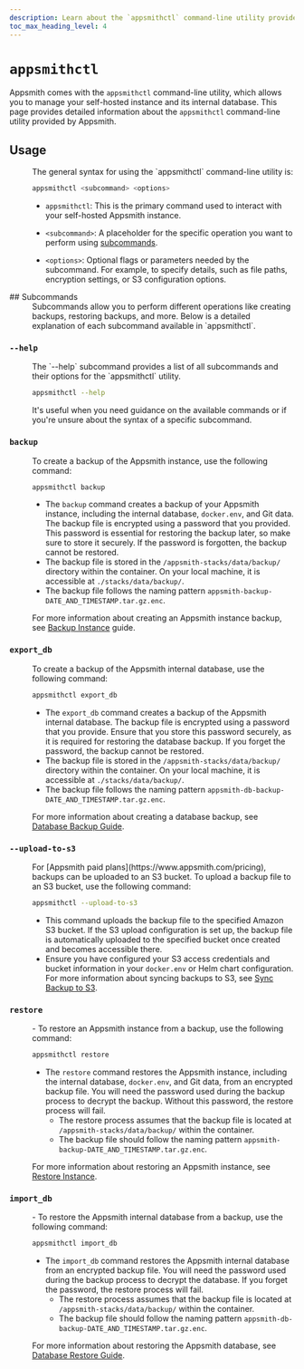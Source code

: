 ```yaml
---
description: Learn about the `appsmithctl` command-line utility provided by Appsmith to manage your self-hosted instance and its database operations.
toc_max_heading_level: 4
---
```


# `appsmithctl`

Appsmith comes with the `appsmithctl` command-line utility, which allows you to manage your self-hosted instance and its internal database. This page provides detailed information about the `appsmithctl` command-line utility provided by Appsmith.

<VideoEmbed host="youtube" videoId="tlbK8Cke3sw" title="How To Use Appsmithctl For Instance Management" caption="How to use Appsmithctl for Docker"/>

## Usage
<dd>
  The general syntax for using the `appsmithctl` command-line utility is:

  ```bash
  appsmithctl <subcommand> <options>
  ```

  - `appsmithctl`: This is the primary command used to interact with your self-hosted Appsmith instance.

  - `<subcommand>`: A placeholder for the specific operation you want to perform using [subcommands](#subcommands).

  - `<options>`: Optional flags or parameters needed by the subcommand. For example, to specify details, such as file paths, encryption settings, or S3 configuration options. 
</dd>
## Subcommands

<dd>
Subcommands allow you to perform different operations like creating backups, restoring backups, and more. Below is a detailed explanation of each subcommand available in `appsmithctl`.
</dd>

### `--help`

<dd>
The `--help` subcommand provides a list of all subcommands and their options for the `appsmithctl` utility.

  ```bash
  appsmithctl --help
  ```
It's useful when you need guidance on the available commands or if you're unsure about the syntax of a specific subcommand.

</dd>

### `backup`

<dd>
To create a backup of the Appsmith instance, use the following command:

  ```bash
  appsmithctl backup
  ```
  - The `backup` command creates a backup of your Appsmith instance, including the internal database, `docker.env`, and Git data. The backup file is encrypted using a password that you provided. This password is essential for restoring the backup later, so make sure to store it securely. If the password is forgotten, the backup cannot be restored.
  - The backup file is stored in the `/appsmith-stacks/data/backup/` directory within the container. On your local machine, it is accessible at `./stacks/data/backup/`.
  - The backup file follows the naming pattern `appsmith-backup-DATE_AND_TIMESTAMP.tar.gz.enc`.

For more information about creating an Appsmith instance backup, see [Backup Instance](/getting-started/setup/instance-management/backup-and-restore/backup-instance) guide.
</dd>

### `export_db`

<dd>
To create a backup of the Appsmith internal database, use the following command:

  ```bash
  appsmithctl export_db
  ```
  - The `export_db` command creates a backup of the Appsmith internal database. The backup file is encrypted using a password that you provide. Ensure that you store this password securely, as it is required for restoring the database backup. If you forget the password, the backup cannot be restored.
  - The backup file is stored in the `/appsmith-stacks/data/backup/` directory within the container. On your local machine, it is accessible at `./stacks/data/backup/`.
  - The backup file follows the naming pattern `appsmith-db-backup-DATE_AND_TIMESTAMP.tar.gz.enc`.

For more information about creating a database backup, see [Database Backup Guide](/getting-started/setup/instance-management/backup-and-restore/database-backup).
</dd>

### `--upload-to-s3`

<dd>
For [Appsmith paid plans](https://www.appsmith.com/pricing), backups can be uploaded to an S3 bucket. To upload a backup file to an S3 bucket, use the following command:

  ```bash
  appsmithctl --upload-to-s3
  ```
  - This command uploads the backup file to the specified Amazon S3 bucket. If the S3 upload configuration is set up, the backup file is automatically uploaded to the specified bucket once created and becomes accessible there.
  - Ensure you have configured your S3 access credentials and bucket information in your `docker.env` or Helm chart configuration. For more information about syncing backups to S3, see [Sync Backup to S3](/getting-started/setup/instance-management/backup-and-restore/sync-backup-to-s3).
  
</dd>

### `restore`

<dd>
- To restore an Appsmith instance from a backup, use the following command:

  ```bash
  appsmithctl restore
  ```
- The `restore` command restores the Appsmith instance, including the internal database, `docker.env`, and Git data, from an encrypted backup file. You will need the password used during the backup process to decrypt the backup. Without this password, the restore process will fail.
  - The restore process assumes that the backup file is located at `/appsmith-stacks/data/backup/` within the container.
  - The backup file should follow the naming pattern `appsmith-backup-DATE_AND_TIMESTAMP.tar.gz.enc`.

For more information about restoring an Appsmith instance, see [Restore Instance](/getting-started/setup/instance-management/backup-and-restore/restore-instance).
</dd>

### `import_db`

<dd>
- To restore the Appsmith internal database from a backup, use the following command:

  ```bash
  appsmithctl import_db
  ```
- The `import_db` command restores the Appsmith internal database from an encrypted backup file. You will need the password used during the backup process to decrypt the database. If you forget the password, the restore process will fail.
  - The restore process assumes that the backup file is located at `/appsmith-stacks/data/backup/` within the container.
  - The backup file should follow the naming pattern `appsmith-db-backup-DATE_AND_TIMESTAMP.tar.gz.enc`.

For more information about restoring the Appsmith database, see [Database Restore Guide](/getting-started/setup/instance-management/backup-and-restore/database-restore).
</dd>
